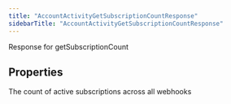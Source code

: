 ```yaml
---
title: "AccountActivityGetSubscriptionCountResponse"
sidebarTitle: "AccountActivityGetSubscriptionCountResponse"
---
```


Response for getSubscriptionCount

## Properties

<ResponseField name="data" type="`Record`\<`string`, `any`\>" required>
The count of active subscriptions across all webhooks
</ResponseField>





<ResponseField name="errors" type="`any`[]">

</ResponseField>

